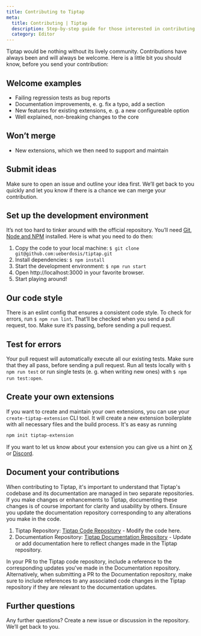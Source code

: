 ```yaml
---
title: Contributing to Tiptap
meta:
  title: Contributing | Tiptap
  description: Step-by-step guide for those interested in contributing to Tiptap, from setting up your development environment to tips for successful pull requests and creating your own extensions.
  category: Editor
---
```


Tiptap would be nothing without its lively community. Contributions have always been and will always be welcome. Here is a little bit you should know, before you send your contribution:

## Welcome examples

- Failing regression tests as bug reports
- Documentation improvements, e. g. fix a typo, add a section
- New features for existing extensions, e. g. a new configureable option
- Well explained, non-breaking changes to the core

## Won’t merge

- New extensions, which we then need to support and maintain

## Submit ideas

Make sure to open an issue and outline your idea first. We’ll get back to you quickly and let you know if there is a chance we can merge your contribution.

## Set up the development environment

It’s not too hard to tinker around with the official repository. You’ll need [Git](https://github.com/git-guides/install-git), [Node and NPM](https://nodejs.org/en/download/) installed. Here is what you need to do then:

1. Copy the code to your local machine: `$ git clone git@github.com:ueberdosis/tiptap.git`
2. Install dependencies: `$ npm install`
3. Start the development environment: `$ npm run start`
4. Open http://localhost:3000 in your favorite browser.
5. Start playing around!

## Our code style

There is an eslint config that ensures a consistent code style. To check for errors, run `$ npm run lint`. That’ll be checked when you send a pull request, too. Make sure it’s passing, before sending a pull request.

## Test for errors

Your pull request will automatically execute all our existing tests. Make sure that they all pass, before sending a pull request. Run all tests locally with `$ npm run test` or run single tests (e. g. when writing new ones) with `$ npm run test:open`.

## Create your own extensions

If you want to create and maintain your own extensions, you can use your `create-tiptap-extension` CLI tool. It will create a new extension boilerplate with all necessary files and the build process. It's as easy as running

```bash
npm init tiptap-extension
```

If you want to let us know about your extension you can give us a hint on [X](https://x.com/tiptap_editor) or [Discord](https://tiptap.dev/discord).

## Document your contributions

When contributing to Tiptap, it's important to understand that Tiptap's codebase and its documentation are managed in two separate repositories. If you make changes or enhancements to Tiptap, documenting these changes is of course important for clarity and usability by others. Ensure you update the documentation repository corresponding to any alterations you make in the code.

1. Tiptap Repository: [Tiptap Code Repository](https://github.com/ueberdosis/tiptap) - Modify the code here.
2. Documentation Repository: [Tiptap Documentation Repository](https://github.com/ueberdosis/tiptap-docs) - Update or add documentation here to reflect changes made in the Tiptap repository.

In your PR to the Tiptap code repository, include a reference to the corresponding updates you've made in the Documentation repository. Alternatively, when submitting a PR to the Documentation repository, make sure to include references to any associated code changes in the Tiptap repository if they are relevant to the documentation updates.

## Further questions

Any further questions? Create a new issue or discussion in the repository. We’ll get back to you.
